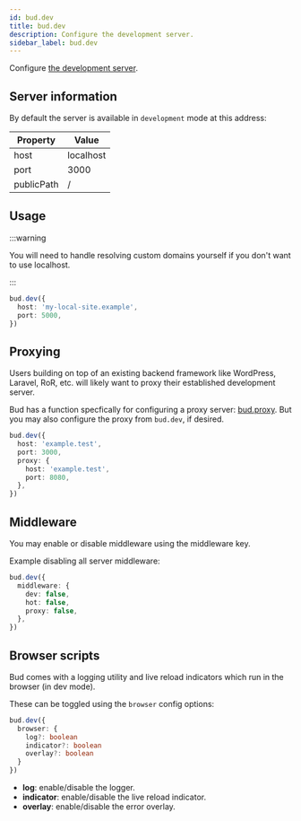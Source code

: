 ```yaml
---
id: bud.dev
title: bud.dev
description: Configure the development server.
sidebar_label: bud.dev
---
```


Configure [the development server](/api/classes/Server).

## Server information

By default the server is available in `development` mode at this address:

| Property   | Value     |
| ---------- | --------- |
| host       | localhost |
| port       | 3000      |
| publicPath | /         |

## Usage

:::warning

You will need to handle resolving custom domains yourself if you don't want to use localhost.

:::

```ts title='bud.config.js'
bud.dev({
  host: 'my-local-site.example',
  port: 5000,
})
```

## Proxying

Users building on top of an existing backend framework like WordPress, Laravel, RoR, etc. will likely want to proxy their established development server.

Bud has a function specfically for configuring a proxy server: [bud.proxy](/docs/bud.proxy). But you may also configure the proxy from `bud.dev`, if desired.

```ts title='bud.config.js'
bud.dev({
  host: 'example.test',
  port: 3000,
  proxy: {
    host: 'example.test',
    port: 8080,
  },
})
```

## Middleware

You may enable or disable middleware using the middleware key.

Example disabling all server middleware:

```ts title='bud.config.js'
bud.dev({
  middleware: {
    dev: false,
    hot: false,
    proxy: false,
  },
})
```

## Browser scripts

Bud comes with a logging utility and live reload indicators which run in the browser (in dev mode).

These can be toggled using the `browser` config options:

```ts title='bud.config.js'
bud.dev({
  browser: {
    log?: boolean
    indicator?: boolean
    overlay?: boolean
  }
})
```

- **log**: enable/disable the logger.
- **indicator**: enable/disable the live reload indicator.
- **overlay**: enable/disable the error overlay.
